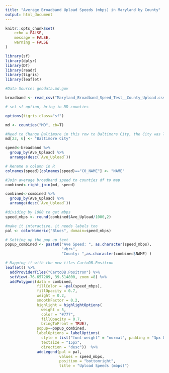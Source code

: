 ```yaml
---
title: "Average Broadband Upload Speeds (mbps) in Maryland by County"
output: html_document
---
```

```r
knitr::opts_chunk$set(
	echo = FALSE,
	message = FALSE,
	warning = FALSE
)
```
```r
library(sf)
library(dplyr)
library(DT)
library(readr)
library(tigris)
library(leaflet)
```
```r
#Data Source: geodata.md.gov

broadband <- read_csv("Maryland_Broadband_Speed_Test__County_Upload.csv")

# set sf option, bring in MD counties

options(tigris_class="sf")

md <- counties("MD", cb=T)

#Need to Change Baltimore in this row to Baltimore City, the City was left off
md[23, 6] <- "Baltimore City"

speed<-broadband %>% 
  group_by(Ave_Upload) %>% 
  arrange(desc(`Ave_Upload`))

# Rename a column in R
colnames(speed)[colnames(speed)=="C0_NAME"] <- "NAME"

#Join average broadband speed to counties df to map
combined<-right_join(md, speed)

combined<-combined %>% 
  group_by(Ave_Upload) %>% 
  arrange(desc(`Ave_Upload`))

#dividing by 1000 to get mbps
speed_mbps <- round(combined$Ave_Upload/1000,2)

#make it interactive, it needs labels too
pal <- colorNumeric("Blues", domain=speed_mbps)

# Setting up the pop up text
popup_combined <- paste0("Ave Speed: ", as.character(speed_mbps),
                         "<br>",
                         "County: ",as.character(combined$NAME) )
```
```r

# Mapping it with the new tiles CartoDB.Positron
leaflet() %>%
  addProviderTiles("CartoDB.Positron") %>%
  setView(-76.657289, 39.514800, zoom =8) %>% 
  addPolygons(data = combined, 
              fillColor = ~pal(speed_mbps), 
              fillOpacity = 0.7, 
              weight = 0.2, 
              smoothFactor = 0.2, 
              highlight = highlightOptions(
                weight = 5,
                color = "#777",
                fillOpacity = 0.7,
                bringToFront = TRUE),
              popup=~popup_combined,
              labelOptions = labelOptions(
                style = list("font-weight" = "normal", padding = "3px 8px"),
                textsize = "15px",
                direction = "desc"))  %>%
              addLegend(pal = pal, 
                        values = speed_mbps, 
                        position = "bottomright", 
                        title = "Upload Speeds (mbps)")  
```